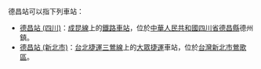 德昌站可以指下列車站：
* [[德昌站|德昌站 (四川)]]：[[成昆線|成昆線]]上的[[鐵路車站|鐵路車站]]，位於[[中華人民共和國|中華人民共和國]][[四川省|四川省]][[德昌縣|德昌縣]]德州鎮。
* [[德昌站_(新北市)|德昌站 (新北市)]]：[[台北捷運三鶯線|台北捷運三鶯線]]上的[[大眾捷運|大眾捷運]]車站，位於[[台灣|台灣]][[新北市|新北市]][[鶯歌區|鶯歌區]]。

{{disambig|S|Cat=三字車站名消歧義}}
